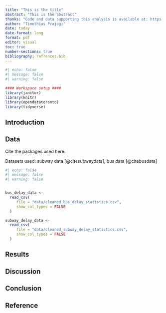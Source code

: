 ---
title: "This is the title"
abstract: "This is the abstract"
thanks: "Code and data supporting this analysis is available at: https://github.com/prajogt/ttc_analysis.git"
author: "Timothius Prajogi"
date: today
date-format: long
format: pdf
editor: visual
toc: true
number-sections: true
bibliography: refrences.bib
---

```{r}
#| echo: false
#| message: false
#| warning: false

#### Workspace setup ####
library(janitor)
library(knitr)
library(opendatatoronto)
library(tidyverse)

```


## Introduction


## Data

Cite the packages used here. 

Datasets used: subway data [@citesubwaydata], bus data [@citebusdata]


```{r}
#| echo: false
#| message: false
#| warning: false


bus_delay_data <- 
  read_csv(
     file = "data/cleaned_bus_delay_statistics.csv",
     show_col_types = FALSE
  )

subway_delay_data <-
  read_csv(
     file = "data/cleaned_subway_delay_statistics.csv",
     show_col_types = FALSE
  )
```


## Results


## Discussion


## Conclusion


## Reference
